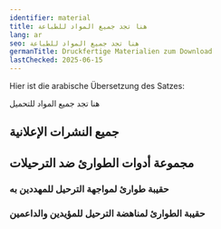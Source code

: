 ```yaml
---
identifier: material
title: هنا تجد جميع المواد للطباعة
lang: ar
seo: هنا تجد جميع المواد للطباعة
germanTitle: Druckfertige Materialien zum Download
lastChecked: 2025-06-15
---
```

Hier ist die arabische Übersetzung des Satzes:

هنا تجد جميع المواد للتحميل 

## جميع النشرات الإعلانية

<PdfLink collection="flyers" identifier="all" lang="all"></PdfLink>
<PdfLink collection="flyers" identifier="all" lang="ar"></PdfLink>
<PdfLink collection="flyers" identifier="all" lang="de"></PdfLink>
<PdfLink collection="flyers" identifier="all" lang="en"></PdfLink>
<PdfLink collection="flyers" identifier="all" lang="es"></PdfLink>
<PdfLink collection="flyers" identifier="all" lang="fr"></PdfLink>

## مجموعة أدوات الطوارئ ضد الترحيلات
### حقيبة طوارئ لمواجهة الترحيل للمهددين به

<PdfLink collection="kits" identifier="affected" lang="ar"></PdfLink>
<PdfLink collection="kits" identifier="affected" lang="de"></PdfLink>
<PdfLink collection="kits" identifier="affected" lang="en"></PdfLink>
<PdfLink collection="kits" identifier="affected" lang="es"></PdfLink>
<PdfLink collection="kits" identifier="affected" lang="fr"></PdfLink>

### حقيبة الطوارئ لمناهضة الترحيل للمؤيدين والداعمين

<PdfLink collection="kits" identifier="support" lang="ar"></PdfLink>
<PdfLink collection="kits" identifier="support" lang="de"></PdfLink>
<PdfLink collection="kits" identifier="support" lang="en"></PdfLink>
<PdfLink collection="kits" identifier="support" lang="es"></PdfLink>
<PdfLink collection="kits" identifier="support" lang="fr"></PdfLink>

